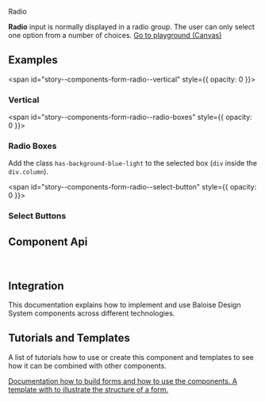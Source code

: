 
<bal-doc-banner id="story--components-form-radio--basic" status="rebranded,sass">Radio</bal-doc-banner>

<bal-doc-lead>
  <b>Radio</b> input is normally displayed in a radio group. The user can only select one option from a number of
  choices.
</bal-doc-lead>

<Canvas withSource="open">
  <Story id="components-form-radio--basic" />
</Canvas>

<bal-doc-app>
  <bal-button-group class="mb-large" position="center">
    <a class="button is-primary" href="?path=/story/components-form-radio--basic">
      Go to playground (Canvas)
    </a>
  </bal-button-group>
</bal-doc-app>

## Examples

<span id="story--components-form-radio--vertical" style={{ opacity: 0 }}></span>

### Vertical

<Canvas>
  <Story id="components-form-radio--vertical" />
</Canvas>

<span id="story--components-form-radio--radio-boxes" style={{ opacity: 0 }}></span>

### Radio Boxes

Add the class `has-background-blue-light` to the selected box (`div` inside the `div.column`).

<Canvas>
  <Story id="components-form-radio--radio-boxes" />
</Canvas>

<span id="story--components-form-radio--select-button" style={{ opacity: 0 }}></span>

### Select Buttons

<Canvas>
  <Story id="components-form-radio--select-button" />
</Canvas>

## Component Api


<Description markdown={radioGroup} />
<Description markdown={readme} />

<br />

## Integration

This documentation explains how to implement and use Baloise Design System components across different technologies.

<bal-doc-link-list>
  <a href="?path=/docs/development-getting-started-html5-overview--page">
    <bal-doc-link-list-item template="html5"></bal-doc-link-list-item>
  </a>
  <a href="?path=/docs/development-getting-started-vue-overview--page">
    <bal-doc-link-list-item template="vue"></bal-doc-link-list-item>
  </a>
  <a href="?path=/docs/development-getting-started-angular-overview--page">
    <bal-doc-link-list-item template="angular"></bal-doc-link-list-item>
  </a>
  <a href="?path=/docs/development-getting-started-react-overview--page">
    <bal-doc-link-list-item template="react"></bal-doc-link-list-item>
  </a>
</bal-doc-link-list>

## Tutorials and Templates

A list of tutorials how to use or create this component and templates to see how it can
be combined with other components.


<bal-doc-link-list one-column>
  <a href="?path=/story/implementation-form--page">
    <bal-doc-link-list-item image={IconDocument} subject="Form Tutorial">
      Documentation how to build forms and how to use the components.
    </bal-doc-link-list-item>
  </a>
  <a href="?path=/story/design-common-templates--contact-form">
    <bal-doc-link-list-item image={IconAccount} subject="Template Contact Form">
      A template with to illustrate the structure of a form.
    </bal-doc-link-list-item>
  </a>
</bal-doc-link-list>


<Description markdown={testing} />

<bal-doc-github link="/components/form/bal-radio/stories/bal-radio.docs.mdx"></bal-doc-github>
